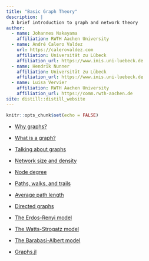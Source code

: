 ```yaml
---
title: "Basic Graph Theory"
description: |
  A brief introduction to graph and network theory
author:
  - name: Johannes Nakayama
    affiliation: RWTH Aachen University
  - name: André Calero Valdez
    url: https://calerovaldez.com
    affiliation: Universität zu Lübeck
    affiliation_url: https://www.imis.uni-luebeck.de
  - name: Hendrik Nunner
    affiliation: Universität zu Lübeck
    affiliation_url: https://www.imis.uni-luebeck.de
  - name: Luisa Vervier
    affiliation: RWTH Aachen University
    affiliation_url: https://comm.rwth-aachen.de
site: distill::distill_website
---
```


```r
knitr::opts_chunk$set(echo = FALSE)
```



* [Why graphs?](./why-graphs.html)
* [What is a graph?](./what-is-a-graph.html)
* [Talking about graphs](./talking-about-graphs.html)

* [Network size and density](./network-size-and-density.html)
* [Node degree](./node-degree.html)
* [Paths, walks, and trails](./paths-walks-trails.html)
* [Average path length](./average-path-length.html)

* [Directed graphs](./directed-graphs.html)

* [The Erdos-Renyi model](./erdos-renyi-model.html)
* [The Watts-Strogatz model](./watts-strogatz-model.html)
* [The Barabasi-Albert model](./barabasi-albert-model.html)

* [Graphs.jl](./julia-graphs.html)